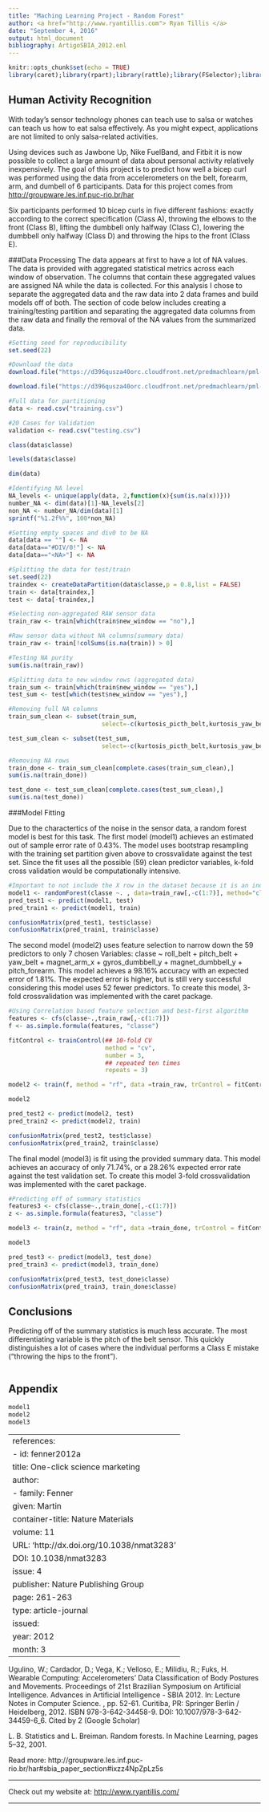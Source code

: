 ```yaml
---
title: "Maching Learning Project - Random Forest"
author: <a href="http://www.ryantillis.com"> Ryan Tillis </a>
date: "September 4, 2016"
output: html_document
bibliography: ArtigoSBIA_2012.enl
---
```


```r
knitr::opts_chunk$set(echo = TRUE)
library(caret);library(rpart);library(rattle);library(FSelector);library(randomForest)
```

## Human Activity Recognition

With today's sensor technology phones can teach use to salsa or watches can teach us how to eat salsa effectively. As you might expect, applications are not limited to only salsa-related activities.

Using devices such as Jawbone Up, Nike FuelBand, and Fitbit it is now possible to collect a large amount of data about personal activity relatively inexpensively. The goal of this project is to predict how well a bicep curl was performed using the data from accelerometers on the belt, forearm, arm, and dumbell of 6 participants. Data for this project comes from <http://groupware.les.inf.puc-rio.br/har>

Six participants performed 10 bicep curls in five different fashions: exactly according to the correct specification (Class A), throwing the elbows to the front (Class B), lifting the dumbbell only halfway (Class C), lowering the dumbbell only halfway (Class D) and throwing the hips to the front (Class E).


###Data Processing
The data appears at first to have a lot of NA values. The data is provided with aggregated statistical metrics across each window of observation. The columns that contain these aggregated values are assigned NA while the data is collected. For this analysis I chose to separate the aggregated data and the raw data into 2 data frames and build models off of both. The section of code below includes creating a training/testing partition and separating the aggregated data columns from the raw data and finally the removal of the NA values from the summarized data.

```r
#Setting seed for reproducibility
set.seed(22)

#Download the data
download.file("https://d396qusza40orc.cloudfront.net/predmachlearn/pml-training.csv", destfile = "training.csv")

download.file("https://d396qusza40orc.cloudfront.net/predmachlearn/pml-testing.csv", destfile = "testing.csv")

#Full data for partitioning
data <- read.csv("training.csv")

#20 Cases for Validation
validation <- read.csv("testing.csv")

class(data$classe)

levels(data$classe)

dim(data)

#Identifying NA level
NA_levels <- unique(apply(data, 2,function(x){sum(is.na(x))}))
number_NA <- dim(data)[1]-NA_levels[2]
non_NA <- number_NA/dim(data)[1]
sprintf("%1.2f%%", 100*non_NA)

#Setting empty spaces and div0 to be NA
data[data == ""] <- NA
data[data=="#DIV/0!"] <- NA
data[data=="<NA>"] <- NA

#Splitting the data for test/train
set.seed(22)
traindex <- createDataPartition(data$classe,p = 0.8,list = FALSE)
train <- data[traindex,]
test <- data[-traindex,]

#Selecting non-aggregated RAW sensor data
train_raw <- train[which(train$new_window == "no"),]

#Raw sensor data without NA columns(summary data)
train_raw <- train[!colSums(is.na(train)) > 0]

#Testing NA purity
sum(is.na(train_raw))

#Splitting data to new window rows (aggregated data)
train_sum <- train[which(train$new_window == "yes"),]
test_sum <- test[which(test$new_window == "yes"),]

#Removing full NA columns
train_sum_clean <- subset(train_sum,
                          select=-c(kurtosis_picth_belt,kurtosis_yaw_belt,kurtosis_picth_arm,kurtosis_yaw_arm,skewness_pitch_arm,kurtosis_yaw_dumbbell,skewness_yaw_dumbbell,skewness_yaw_forearm,kurtosis_yaw_forearm,skewness_yaw_belt,skewness_roll_belt.1))

test_sum_clean <- subset(test_sum,
                          select=-c(kurtosis_picth_belt,kurtosis_yaw_belt,kurtosis_picth_arm,kurtosis_yaw_arm,skewness_pitch_arm,kurtosis_yaw_dumbbell,skewness_yaw_dumbbell,skewness_yaw_forearm,kurtosis_yaw_forearm,skewness_yaw_belt,skewness_roll_belt.1))

#Removing NA rows
train_done <- train_sum_clean[complete.cases(train_sum_clean),]
sum(is.na(train_done))

test_done <- test_sum_clean[complete.cases(test_sum_clean),]
sum(is.na(test_done))
```

###Model Fitting

Due to the charactertics of the noise in the sensor data, a random forest model is best for this task. The first model (model1) achieves an estimated out of sample error rate of 0.43%. The model uses bootstrap resampling with the training set partition given above to crossvalidate against the test set. Since the fit uses all the possible (59) clean predictor variables, k-fold cross validation would be computationally intensive.
```R
#Important to not include the X row in the dataset because it is an index and the data is organized alphabetically by class outcome.
model1 <- randomForest(classe ~. , data=train_raw[,-c(1:7)], method="class", proximity = TRUE)
pred_test1 <- predict(model1, test)
pred_train1 <- predict(model1, train)

confusionMatrix(pred_test1, test$classe)
confusionMatrix(pred_train1, train$classe)
```

The second model (model2) uses feature selection to narrow down the 59 predictors to only 7 chosen Variables: classe ~ roll_belt + pitch_belt + yaw_belt + magnet_arm_x + gyros_dumbbell_y + magnet_dumbbell_y + pitch_forearm. This model achieves a 98.16% accuracy with an expected error of 1.81%. The expected error is higher, but is still very successful considering this model uses 52 fewer predictors. To create this model, 3-fold crossvalidation was implemented with the caret package.

```r
#Using Correlation based feature selection and best-first algorithm
features <- cfs(classe~.,train_raw[,-c(1:7)])
f <- as.simple.formula(features, "classe")

fitControl <- trainControl(## 10-fold CV
                           method = "cv",
                           number = 3,
                           ## repeated ten times
                           repeats = 3)

model2 <- train(f, method = "rf", data =train_raw, trControl = fitControl)

model2

pred_test2 <- predict(model2, test)
pred_train2 <- predict(model2, train)

confusionMatrix(pred_test2, test$classe)
confusionMatrix(pred_train2, train$classe)
```

The final model (model3) is fit using the provided summary data. This model achieves an accuracy of only 71.74%, or a 28.26% expected error rate against the test validation set. To create this model 3-fold crossvalidation was implemented with the caret package.

```R
#Predicting off of summary statistics
features3 <- cfs(classe~.,train_done[,-c(1:7)])
z <- as.simple.formula(features3, "classe")

model3 <- train(z, method = "rf", data =train_done, trControl = fitControl)

model3

pred_test3 <- predict(model3, test_done)
pred_train3 <- predict(model3, train_done)

confusionMatrix(pred_test3, test_done$classe)
confusionMatrix(pred_train3, train_done$classe)
```

## Conclusions

Predicting off of the summary statistics is much less accurate. The most differentiating variable is the pitch of the belt sensor. This quickly distinguishes a lot of cases where the individual performs a Class E mistake ("throwing the hips to the front").

```r
```

## Appendix

```r
model1
model2
model3
```
---
references:
- id: fenner2012a
  title: One-click science marketing
  author:
  - family: Fenner
    given: Martin
  container-title: Nature Materials
  volume: 11
  URL: 'http://dx.doi.org/10.1038/nmat3283'
  DOI: 10.1038/nmat3283
  issue: 4
  publisher: Nature Publishing Group
  page: 261-263
  type: article-journal
  issued:
    year: 2012
    month: 3
---


Ugulino, W.; Cardador, D.; Vega, K.; Velloso, E.; Milidiu, R.; Fuks, H. Wearable Computing: Accelerometers' Data Classification of Body Postures and Movements. Proceedings of 21st Brazilian Symposium on Artificial Intelligence. Advances in Artificial Intelligence - SBIA 2012. In: Lecture Notes in Computer Science. , pp. 52-61. Curitiba, PR: Springer Berlin / Heidelberg, 2012. ISBN 978-3-642-34458-9. DOI: 10.1007/978-3-642-34459-6_6. 
Cited by 2 (Google Scholar)

L. B. Statistics and L. Breiman. Random forests. In Machine Learning, pages 5–32, 2001.

Read more: http://groupware.les.inf.puc-rio.br/har#sbia_paper_section#ixzz4NpZpLz5s

<hr>

Check out my website at: <http://www.ryantillis.com/>

<hr>

